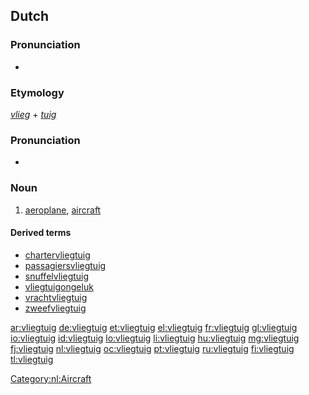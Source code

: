 ==Dutch==
{{wikipedia|lang=nl}}

===Pronunciation===
* {{IPA|/ˈvlix.tœy̯x/|lang=nl}}

===Etymology===
''[[vlieg]]'' + ''[[tuig]]''

===Pronunciation===
* {{audio|Nl-vliegtuig.ogg|audio}}

===Noun===
{{nl-noun|n}}

# [[aeroplane]], [[aircraft]]

====Derived terms====
* [[chartervliegtuig]]
* [[passagiersvliegtuig]]
* [[snuffelvliegtuig]]
* [[vliegtuigongeluk]]
* [[vrachtvliegtuig]]
* [[zweefvliegtuig]]

[[Category:nl:Aircraft]]

[[ar:vliegtuig]]
[[de:vliegtuig]]
[[et:vliegtuig]]
[[el:vliegtuig]]
[[fr:vliegtuig]]
[[gl:vliegtuig]]
[[io:vliegtuig]]
[[id:vliegtuig]]
[[lo:vliegtuig]]
[[li:vliegtuig]]
[[hu:vliegtuig]]
[[mg:vliegtuig]]
[[fj:vliegtuig]]
[[nl:vliegtuig]]
[[oc:vliegtuig]]
[[pt:vliegtuig]]
[[ru:vliegtuig]]
[[fi:vliegtuig]]
[[tl:vliegtuig]]